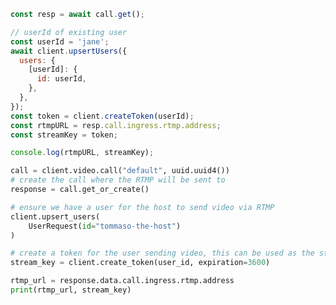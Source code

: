 
<Tabs groupId="examples">
<TabItem value="js" label="JavaScript">

```js
const resp = await call.get();

// userId of existing user
const userId = 'jane';
await client.upsertUsers({
  users: {
    [userId]: {
      id: userId,
    },
  },
});
const token = client.createToken(userId);
const rtmpURL = resp.call.ingress.rtmp.address;
const streamKey = token;

console.log(rtmpURL, streamKey);
```

</TabItem>
<TabItem value="py" label="Python">

```py
call = client.video.call("default", uuid.uuid4())
# create the call where the RTMP will be sent to
response = call.get_or_create()

# ensure we have a user for the host to send video via RTMP
client.upsert_users(
    UserRequest(id="tommaso-the-host")
)

# create a token for the user sending video, this can be used as the stream key
stream_key = client.create_token(user_id, expiration=3600)

rtmp_url = response.data.call.ingress.rtmp.address
print(rtmp_url, stream_key)
```

</TabItem>
</Tabs>
